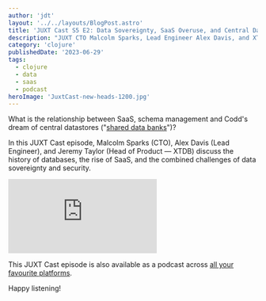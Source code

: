 ```yaml
---
author: 'jdt'
layout: '../../layouts/BlogPost.astro'
title: 'JUXT Cast S5 E2: Data Sovereignty, SaaS Overuse, and Central Datastores'
description: "JUXT CTO Malcolm Sparks, Lead Engineer Alex Davis, and XTDB Head of Product Jeremy Taylor discuss the importance of data sovereignty, the potential overuse of SaaS applications, and how a central datastore could solve those issues."
category: 'clojure'
publishedDate: '2023-06-29'
tags:
  - clojure
  - data
  - saas
  - podcast
heroImage: 'JuxtCast-new-heads-1200.jpg'
---
```


What is the relationship between SaaS, schema management and Codd's dream of central datastores ("[shared data banks](https://dl.acm.org/doi/10.1145/362384.362685)")?

In this JUXT Cast episode, Malcolm Sparks (CTO), Alex Davis (Lead Engineer), and Jeremy Taylor (Head of Product — XTDB) discuss the history of databases, the rise of SaaS, and the combined challenges of data sovereignty and security.

<iframe
  class='aspect-video w-full'
  src="https://www.youtube.com/embed/5fgmrMrCeUQ"
  title="JUXT Cast S5 E2: Data Sovereignty, SaaS Overuse, and Central Datastores"
  frameborder="0"
  allow="accelerometer; autoplay; clipboard-write; encrypted-media; gyroscope; picture-in-picture; web-share"
  allowfullscreen
></iframe>

This JUXT Cast episode is also available as a podcast across [all your favourite platforms](https://pnc.st/s/juxt-cast/c823d675/data-sovereignty-saas-overuse-and-central-datastores).

Happy listening!
